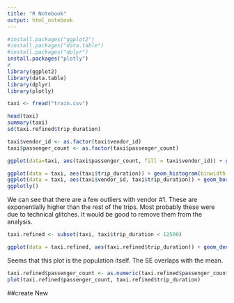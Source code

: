 ```yaml
---
title: "R Notebook"
output: html_notebook
---
```


```r
#install.packages("ggplot2")
#install.packages("data.table")
#install.packages("dplyr")
install.packages("plotly")
#
library(ggplot2)
library(data.table)
library(dplyr)
library(plotly)
```


```r
taxi <- fread("train.csv")


```



```r
head(taxi)
summary(taxi)
sd(taxi.refined$trip_duration)
```

```r
taxi$vendor_id <- as.factor(taxi$vendor_id)
taxi$passenger_count <- as.factor(taxi$passenger_count)

```



```r
ggplot(data=taxi, aes(taxi$passenger_count, fill = taxi$vendor_id)) + geom_bar(position = "dodge")

```

```r
ggplot(data = taxi, aes(taxi$trip_duration)) + geom_histogram(binwidth = 1000)
ggplot(data = taxi, aes(taxi$vendor_id, taxi$trip_duration)) + geom_boxplot(outlier.colour = "red")
ggplotly()
```
We can see that there are a few outliers with vendor #1. These are exponentially higher than the rest of the trips. Most probably these were due to technical glitches. It would be good to remove them from the analysis.


```r
taxi.refined <- subset(taxi, taxi$trip_duration < 12500)

```


```r
ggplot(data = taxi.refined, aes(taxi.refined$trip_duration)) + geom_density(stat = "count") + geom_vline(xintercept = mean(taxi.refined$trip_duration), col = "red", lwd = 1) + geom_vline(xintercept = median(taxi.refined$trip_duration), col = "blue", lwd = 1) + geom_vline(xintercept = mean(taxi.refined$trip_duration) - (sd(taxi.refined$trip_duration)/sqrt(nrow(taxi.refined))), col = "green") + geom_vline(xintercept = mean(taxi.refined$trip_duration) + (sd(taxi.refined$trip_duration)/sqrt(nrow(taxi.refined))), col = "green") + theme_light() + ggtitle("distribution of trip duration") + xlab("Trip Duration in seconds")

```
Seems that this plot is the population itself. The SE overlaps with the mean.



```r
taxi.refined$passenger_count <- as.numeric(taxi.refined$passenger_count)
plot(taxi.refined$passenger_count, taxi.refined$trip_duration)

```



##create New
```r


```